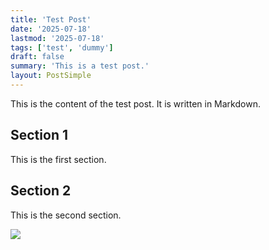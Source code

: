 ```yaml
---
title: 'Test Post'
date: '2025-07-18'
lastmod: '2025-07-18'
tags: ['test', 'dummy']
draft: false
summary: 'This is a test post.'
layout: PostSimple
---
```


This is the content of the test post. It is written in Markdown.

## Section 1

This is the first section.

## Section 2

This is the second section.

![](/static/images/two-app/1.png)